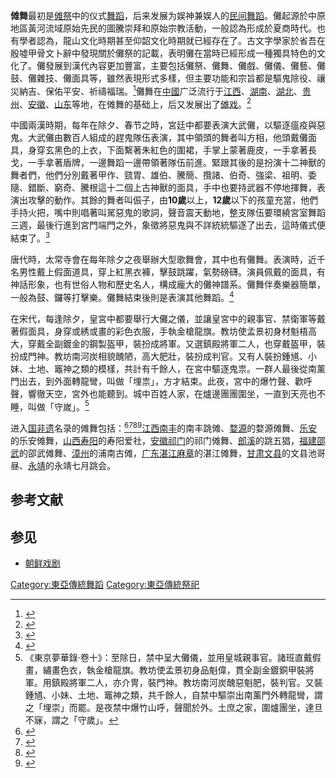 {{expand|time=2015-10-11T11:00:30+00:00}}
{{中国非物质文化遗产
|名称 = 傩舞
|序号 = 110
|编号项目 =Ⅲ—7
|分类 = 传统舞蹈
|申报地区或单位 = [[江西省|江西省]][[南丰县|南丰县]]、[[婺源县|婺源县]]、[[乐安县|乐安县]]<br>[[山西省|山西省]][[寿阳县|寿阳县]]，[[安徽省|安徽省]][[祁门县|祁门县]]，[[福建省|福建省]][[邵武市|邵武市]]，[[广东省|广东省]][[湛江市|湛江市]][[麻章区|麻章区]]，[[甘肃省|甘肃省]][[文县|文县]]、[[永靖县|永靖县]]<br>福建省[[漳州市|漳州市]]<br>安徽省[[郎溪县|郎溪县]]
|登录时间 = 2006年<br>2008年<br>2011年<br>2014年
| 省区市1 = 江西
| 省区市2 = 山西 
| 省区市3 = 安徽 
| 省区市4 = 福建
| 省区市5 = 广东 
| 省区市6 = 甘肃 
}}
'''傩舞'''最初是[[傩|傩祭]]中的仪式[[舞蹈|舞蹈]]，后来发展为娱神兼娱人的[[民间舞蹈|民间舞蹈]]。儺起源於中原地區黃河流域原始先民的圖騰崇拜和原始宗教活動，一般認為形成於夏商時代。也有學者認為，龍山文化時期甚至仰韶文化時期就已經存在了。古文字學家於省吾在殷墟甲骨文卜辭中發現關於儺祭的記載，表明儺在當時已經形成一種獨具特色的文化了。儺發展到漢代內容更加豐富，主要包括儺祭、儺舞、儺戲、儺儀、儺藝、儺鼓、儺雜技、儺面具等，雖然表現形式多樣，但主要功能和宗旨都是驅鬼除役、禳災納吉、保佑平安、祈禱福瑞。<ref>{{Cite web|title=永城汉画像石中的傩文化考析|url=http://dzb.jryccm.com/shtml/jryc/20171016/119429.shtml|accessdate=2020-11-20|work=dzb.jryccm.com|archive-date=2020-11-28|archive-url=https://web.archive.org/web/20201128144408/http://dzb.jryccm.com/shtml/jryc/20171016/119429.shtml|dead-url=no}}</ref>儺舞在[[中國|中國]]广泛流行于[[江西|江西]]、[[湖南|湖南]]、[[湖北|湖北]]、[[贵州|贵州]]、[[安徽|安徽]]、[[山东|山东]]等地，在傩舞的基础上，后又发展出了[[傩戏|傩戏]]。<ref name=Ency>{{cite encyclopedia |year=2009|title =傩、傩舞、傩戏|encyclopedia=[[中国大百科全书|中国大百科全书]]|publisher=中国大百科全书出版社|location=北京|edition=第二版|ISBN=978-7-5000-7958-3}}</ref>

中國兩漢時期，每年在除夕、春节之時，宮廷中都要表演大武儺，以驅逐瘟疫與惡鬼。大武儺由數百人組成的趕鬼隊伍表演，其中領頭的舞者叫方相，他頭戴儺面具，身穿玄黑色的上衣，下面繫著朱紅色的圍裙，手掌上蒙著鹿皮，一手拿著長戈，一手拿著盾牌，一邊舞蹈一邊帶領著隊伍前進。緊跟其後的是扮演十二神獸的舞者們，他們分別戴著甲作、巰胃、雄伯、騰簡、攬諸、伯奇、強梁、祖明、委隨、錯斷、窮奇、騰根這十二個上古神獸的面具，手中也要持武器不停地揮舞，表演出攻擊的動作。其餘的舞者叫侲子，由'''10歲'''以上，'''12歲'''以下的孩童充當，他們手持火把，嘴中則唱著叫駡惡鬼的歌詞，聲音震天動地，整支隊伍要環繞宮室舞蹈三週，最後行進到宮門端門之外，象徵將惡鬼與不詳統統驅逐了出去，這時儀式便結束了。<ref>{{Cite journal|title=傩舞与赣傩|author=陈普白|url=http://www.doc88.com/p-9902138576742.html|journal=江西社会科学|issue=1993年第01期|doi=|others=|year=|volume=|page=|pmid=}}</ref>

唐代時，太常寺會在每年除夕之夜舉辦大型歌舞會，其中也有儺舞。表演時，近千名男性戴上假面道具，穿上紅黑衣褲，擊鼓跳躍，氣勢磅礴。演員佩戴的面具，有神話形象，也有世俗人物和歷史名人，構成龐大的儺神譜系。儺舞伴奏樂器簡單，一般為鼓、鑼等打擊樂。儺舞結束後則是表演其他舞蹈。<ref>{{Cite web|title=唐朝就有“春晚”可看 皇帝亲自制作歌舞|url=https://www.sohu.com/a/125385972_123753|accessdate=|author=中国新闻网|date=|format=|publisher=|language=}}</ref>

在宋代，每逢除夕，皇宮中都要舉行大儺之儀，並讓皇宮中的親事官、禁衛軍等戴著假面具，身穿或綉或畫的彩色衣服，手執金槍龍旗。教坊使孟景初身材魁梧高大，穿戴全副鍍金的鋼製盔甲，裝扮成將軍。又選鎮殿將軍二人，也穿戴盔甲，裝扮成門神。教坊南河炭相貌醜陋，高大肥壯，裝扮成判官。又有人裝扮鍾馗、小妹、土地、竈神之類的模樣，共計有千餘人，在宮中驅逐鬼祟。一群人最後從南薰門出去，到外面轉龍彎，叫做「埋祟」，方才結束。此夜，宮中的爆竹聲、歡呼聲，響徹天空，宮外也能聽到。城中百姓人家，在爐邊團團圍坐，一直到天亮也不睡，叫做「守嵗」。<ref>《東京夢華錄·卷十》：至除日，禁中呈大儺儀，並用皇城親事官。諸班直戴假畫，繡畫色衣，執金槍龍旗。教坊使孟景初身品魁偉，貫全副金鍍銅甲裝將軍。用鎮殿將軍二人，亦介冑，裝門神。教坊南河炭醜惡魁肥，裝判官。又裝鍾馗、小妹、土地、竈神之類，共千餘人，自禁中驅崇出南薰門外轉龍彎，謂之「埋崇」而罷。是夜禁中爆竹山呼，聲聞於外。土庶之家，圍爐團坐，達旦不寐，謂之「守歲」。</ref>

进入[[国家级非物质文化遗产|国非遗]]名录的傩舞包括：<ref>{{cite web|url=http://www.gov.cn/zhengce/content/2008-03/28/content_5917.htm|title=国务院关于公布第一批国家级非物质文化遗产名录的通知|publisher=[[中国国务院|中国国务院]]|accessdate=2015-10-11|archive-date=2015-05-18|archive-url=https://web.archive.org/web/20150518091402/http://www.gov.cn/zhengce/content/2008-03/28/content_5917.htm|dead-url=no}}</ref><ref>{{cite web|url=http://www.gov.cn/zhengce/content/2008-06/16/content_5835.htm|title=国务院关于公布第二批国家级非物质文化遗产名录和第一批国家级非物质文化遗产扩展项目名录的通知|publisher=中国国务院|accessdate=2015-10-11|archive-date=2015-05-18|archive-url=https://web.archive.org/web/20150518091220/http://www.gov.cn/zhengce/content/2008-06/16/content_5835.htm|dead-url=no}}</ref><ref>{{cite web|url=http://www.gov.cn/zhengce/content/2011-06/09/content_5804.htm|title=国务院关于公布第三批国家级非物质文化遗产名录的通知|publisher=中国国务院|accessdate=2015-10-11|archive-date=2015-09-24|archive-url=https://web.archive.org/web/20150924065843/http://www.gov.cn/zhengce/content/2011-06/09/content_5804.htm|dead-url=no}}</ref><ref>{{cite web|url=http://www.gov.cn/zhengce/content/2014-12/03/content_9286.htm|title=国务院关于公布第四批国家级非物质文化遗产代表性项目名录的通知|publisher=中国国务院|accessdate=2015-10-11|archive-date=2015-01-11|archive-url=https://web.archive.org/web/20150111080004/http://www.gov.cn/zhengce/content/2014-12/03/content_9286.htm|dead-url=no}}</ref>[[江西|江西]][[南丰|南丰]]的南丰跳傩、[[婺源|婺源]]的婺源傩舞、[[乐安|乐安]]的乐安傩舞，[[山西|山西]][[寿阳县|寿阳]]的寿阳爱社，[[安徽|安徽]][[祁门|祁门]]的祁门傩舞、[[郎溪|郎溪]]的跳五猖，[[福建|福建]][[邵武|邵武]]的邵武傩舞、[[漳州|漳州]]的浦南古傩，[[广东|广东]][[湛江|湛江]][[麻章|麻章]]的湛江傩舞，[[甘肃|甘肃]][[文县|文县]]的文县池哥昼、[[永靖|永靖]]的永靖七月跳会。

==参考文献==
{{reflist}}

==参见==
*[[朝鲜戏剧|朝鲜戏剧]]


[[Category:東亞傳統舞蹈|Category:東亞傳統舞蹈]]
[[Category:東亞傳統祭祀|Category:東亞傳統祭祀]]